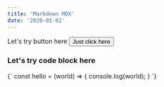 ```yaml
---
title: 'Markdown MDX'
date: '2020-01-01'
---
```


<div>
  Let's try button here
  <Button>Just click here</Button>
</div>

### Let's try code block here

<CodeBlock>
  {`
    const hello = (world) => {
        console.log(world);
    }
    `}
</CodeBlock>
